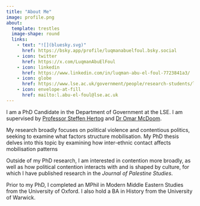 ```yaml
---
title: "About Me"
image: profile.png
about:
  template: trestles
  image-shape: round
  links: 
    - text: "![](bluesky.svg)"
      href: https://bsky.app/profile/luqmanabuelfoul.bsky.social
    - icon: twitter
      href: https://x.com/LuqmanAbuElFoul
    - icon: linkedin
      href: https://www.linkedin.com/in/luqman-abu-el-foul-7723841a3/
    - icon: globe
      href: https://www.lse.ac.uk/government/people/research-students/luqman-abu-el-foul
    - icon: envelope-at-fill
      href: mailto:l.abu-el-foul@lse.ac.uk
---
```


I am a PhD Candidate in the Department of Government at the LSE. I am supervised by [Professor Steffen Hertog](https://www.lse.ac.uk/government/people/academic-staff/steffen-hertog) and [Dr Omar McDoom](https://www.lse.ac.uk/government/people/academic-staff/omar-mcdoom).

My research broadly focuses on political violence and contentious politics, seeking to examine what factors structure mobilisation. My PhD thesis delves into this topic by examining how inter-ethnic contact affects mobilisation patterns

Outside of my PhD research, I am interested in contention more broadly, as well as how political contention interacts with and is shaped by culture, for which I have published research in the *Journal of Palestine Studies*.

Prior to my PhD, I completed an MPhil in Modern Middle Eastern Studies from the University of Oxford. I also hold a BA in History from the University of Warwick.
